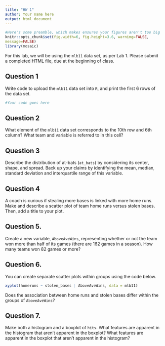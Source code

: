 ```yaml
---
title: "HW 1"
author: Your name here
output: html_document
---
```


```r
#Here's some preamble, which makes ensures your figures aren't too big
knitr::opts_chunk$set(fig.width=6, fig.height=3.6, warning=FALSE,
message=FALSE)
library(mosaic)
```

For this lab, we will be using the `mlb11` data set, as per Lab 1. Please submit a completed HTML file, due at the beginning of class. 

## Question 1

Write code to upload the `mlb11` data set into `R`, and print the first 6 rows of the data set.

```r
#Your code goes here

```





## Question 2

What element of the `mlb11` data set corresponds to the 10th row and 6th column? What team and variable is referred to in this cell?

## Question 3

Describe the distribution of at-bats (`at_bats`) by considering its center, shape, and spread. Back up your claims by identifying the mean, median, standard deviation and interquartile range of this variable.

## Question 4

A coach is curious if stealing more bases is linked with more home runs. Make and describe a scatter plot of team home runs versus stolen bases. Then, add a title to your plot.

## Question 5.

Create a new variable, `AboveAveWins`, representing whether or not the team won more than half of its games (there are 162 games in a season).  How many teams won 82 games or more?

## Question 6. 

You can create separate scatter plots within groups using the code below.

```r
xyplot(homeruns ~ stolen_bases | AboveAveWins, data = mlb11)
```

Does the association between home runs and stolen bases differ within the groups of `AboveAveWins`?

## Question 7. 

Make both a histogram and a boxplot of `hits`. What features are apparent in the histogram that aren't apparent in the boxplot? What features are apparent in the boxplot that aren't apparent in the histogram?


